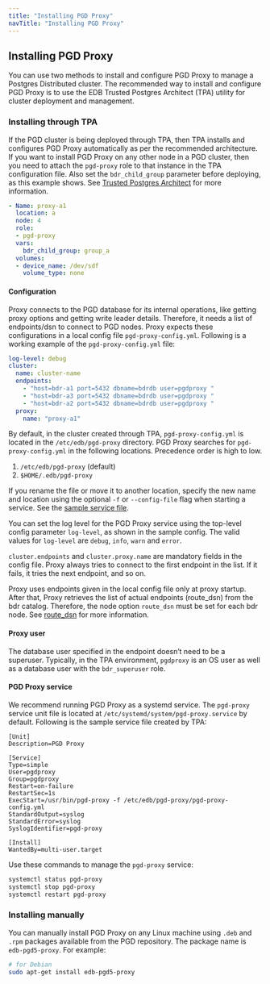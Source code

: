 ```yaml
---
title: "Installing PGD Proxy"
navTitle: "Installing PGD Proxy"
---
```


## Installing PGD Proxy

You can use two methods to install and configure PGD Proxy to manage a Postgres Distributed cluster. The recommended way to install and configure PGD Proxy is to use the EDB Trusted Postgres Architect (TPA) utility for cluster deployment and management.

### Installing through TPA

If the PGD cluster is being deployed through TPA, then TPA installs and configures PGD Proxy automatically as per the recommended architecture. If you want to install PGD Proxy on any other node in a PGD cluster, then you need to attach the `pgd-proxy` role to that instance in the TPA configuration file. Also set the `bdr_child_group` parameter before deploying, as this example shows. See [Trusted Postgres Architect](../tpa) for more information.

```yaml
- Name: proxy-a1
  location: a
  node: 4
  role:
  - pgd-proxy
  vars:
    bdr_child_group: group_a
  volumes:
  - device_name: /dev/sdf
    volume_type: none
```

#### Configuration

Proxy connects to the PGD database for its internal operations, like getting proxy options and getting write leader details. Therefore, it needs a list of endpoints/dsn to connect to PGD nodes. Proxy expects these configurations in a local config file `pgd-proxy-config.yml`. Following is a working example of the `pgd-proxy-config.yml` file:

```yaml
log-level: debug
cluster:
  name: cluster-name
  endpoints:
    - "host=bdr-a1 port=5432 dbname=bdrdb user=pgdproxy "
    - "host=bdr-a3 port=5432 dbname=bdrdb user=pgdproxy "
    - "host=bdr-a2 port=5432 dbname=bdrdb user=pgdproxy "
  proxy:
    name: "proxy-a1"
```

By default, in the cluster created through TPA, `pgd-proxy-config.yml` is located in the `/etc/edb/pgd-proxy` directory. PGD Proxy searches for `pgd-proxy-config.yml` in the following locations. Precedence order is high to low.

  1. `/etc/edb/pgd-proxy` (default)
  2. `$HOME/.edb/pgd-proxy`

If you rename the file or move it to another location, specify the new name and location using the optional `-f` or `--config-file` flag when starting a service. See the [sample service file](#pgd-proxy-service).

You can set the log level for the PGD Proxy service using the top-level config parameter `log-level`, as shown in the sample config. The valid values for `log-level` are `debug`, `info`, `warn` and  `error`.

`cluster.endpoints` and `cluster.proxy.name` are mandatory fields in the config file. Proxy always tries to connect to the first endpoint in the list. If it fails, it tries the next endpoint, and so on.

Proxy uses endpoints given in the local config file only at proxy startup. After that, Proxy retrieves the list of actual endpoints (route_dsn) from the bdr catalog. Therefore, the node option `route_dsn` must be set for each bdr node. See [route_dsn](../routing#configuration) for more information.
<!-- Should these say bdr or pgd? -->

#### Proxy user

The database user specified in the endpoint doesn’t need to be a superuser. Typically, in the TPA environment, `pgdproxy` is an OS user as well as a database user with the `bdr_superuser` role.

#### PGD Proxy service

We recommend running PGD Proxy as a systemd service. The `pgd-proxy` service unit file is located at `/etc/systemd/system/pgd-proxy.service` by default. Following is the sample service file created by TPA:

```text
[Unit]
Description=PGD Proxy

[Service]
Type=simple
User=pgdproxy
Group=pgdproxy
Restart=on-failure
RestartSec=1s
ExecStart=/usr/bin/pgd-proxy -f /etc/edb/pgd-proxy/pgd-proxy-config.yml
StandardOutput=syslog
StandardError=syslog
SyslogIdentifier=pgd-proxy

[Install]
WantedBy=multi-user.target
```

Use these commands to manage the `pgd-proxy` service:

```sh
systemctl status pgd-proxy
systemctl stop pgd-proxy
systemctl restart pgd-proxy
```

### Installing manually

You can manually install PGD Proxy on any Linux machine using `.deb` and `.rpm` packages available from the PGD repository. The package name is `edb-pgd5-proxy`. For example:

```sh
# for Debian
sudo apt-get install edb-pgd5-proxy
```
